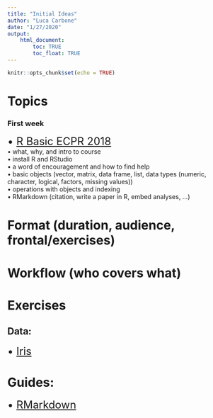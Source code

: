 ```yaml
---
title: "Initial Ideas"
author: "Luca Carbone"
date: "1/27/2020"
output: 
    html_document:
        toc: TRUE
        toc_float: TRUE
---
```


```r
knitr::opts_chunk$set(echo = TRUE)
```

# Topics

### First week

| <font size="5"> • [R Basic ECPR 2018](https://github.com/aakosm/R_Basics_ECPR) </font>
| • what, why, and intro to course
| • install R and RStudio
| • a word of encouragement and how to find help
| • basic objects (vector, matrix, data frame, list, data types (numeric, character, logical, factors, missing values))
| • operations with objects and indexing



| • RMarkdown (citation, write a paper in R, embed analyses, ...)



# Format (duration, audience, frontal/exercises)

# Workflow (who covers what)

# Exercises

## Data:

| <font size="5"> • [Iris](https://gist.github.com/curran/a08a1080b88344b0c8a7) </font>
  
# Guides:

| <font size="5"> • [RMarkdown](https://bookdown.org/yihui/rmarkdown/) </font>







